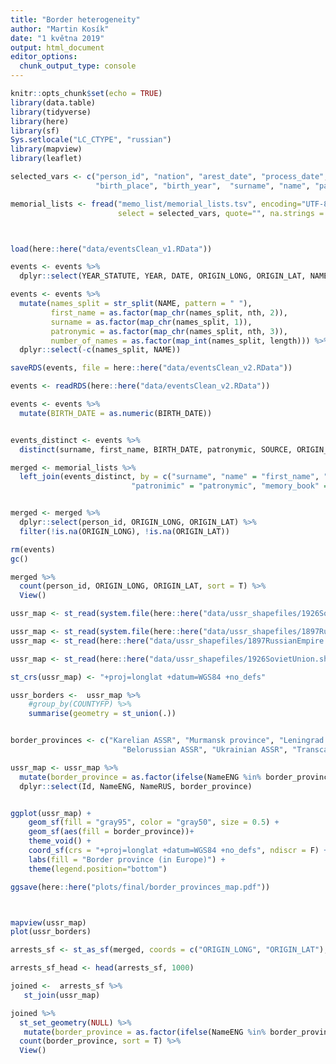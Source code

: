 ```yaml
---
title: "Border heterogeneity"
author: "Martin Kosík"
date: "1 května 2019"
output: html_document
editor_options: 
  chunk_output_type: console
---
```


```r
knitr::opts_chunk$set(echo = TRUE)
library(data.table)
library(tidyverse)
library(here)
library(sf)
Sys.setlocale("LC_CTYPE", "russian") 
library(mapview)
library(leaflet)
```

```r

selected_vars <- c("person_id", "nation", "arest_date", "process_date","live_place", 
                   "birth_place", "birth_year",  "surname", "name", "patronimic", "memory_book")

memorial_lists <- fread("memo_list/memorial_lists.tsv", encoding="UTF-8", sep="\t", 
                        select = selected_vars, quote="", na.strings = "None")



load(here::here("data/eventsClean_v1.RData"))

events <- events %>% 
  dplyr::select(YEAR_STATUTE, YEAR, DATE, ORIGIN_LONG, ORIGIN_LAT, NAME, BIRTH_DATE, SOURCE)

events <- events %>% 
  mutate(names_split = str_split(NAME, pattern = " "),
         first_name = as.factor(map_chr(names_split, nth, 2)),
         surname = as.factor(map_chr(names_split, 1)),
         patronymic = as.factor(map_chr(names_split, nth, 3)),
         number_of_names = as.factor(map_int(names_split, length))) %>% 
  dplyr::select(-c(names_split, NAME))

saveRDS(events, file = here::here("data/eventsClean_v2.RData"))

events <- readRDS(here::here("data/eventsClean_v2.RData"))

events <- events %>% 
  mutate(BIRTH_DATE = as.numeric(BIRTH_DATE))


events_distinct <- events %>% 
  distinct(surname, first_name, BIRTH_DATE, patronymic, SOURCE, ORIGIN_LONG, ORIGIN_LAT)

merged <- memorial_lists %>% 
  left_join(events_distinct, by = c("surname", "name" = "first_name", "birth_year" = "BIRTH_DATE",
                           "patronimic" = "patronymic", "memory_book" = "SOURCE"))


merged <- merged %>% 
  dplyr::select(person_id, ORIGIN_LONG, ORIGIN_LAT) %>% 
  filter(!is.na(ORIGIN_LONG), !is.na(ORIGIN_LAT))

rm(events)
gc()

merged %>% 
  count(person_id, ORIGIN_LONG, ORIGIN_LAT, sort = T) %>% 
  View()

```


```r
ussr_map <- st_read(system.file(here::here("data/ussr_shapefiles/1926SovietUnion"), package="sf"))

ussr_map <- st_read(system.file(here::here("data/ussr_shapefiles/1897RussianEmpire.shp"), package="sf"))
ussr_map <- st_read(here::here("data/ussr_shapefiles/1897RussianEmpire.shp"))

ussr_map <- st_read(here::here("data/ussr_shapefiles/1926SovietUnion.shp"))

st_crs(ussr_map) <- "+proj=longlat +datum=WGS84 +no_defs"

ussr_borders <-  ussr_map %>% 
    #group_by(COUNTYFP) %>% 
    summarise(geometry = st_union(.))


border_provinces <- c("Karelian ASSR", "Murmansk province", "Leningrad province", "Pskov province", 
                         "Belorussian ASSR", "Ukrainian ASSR", "Transcaucasian SFSR")

ussr_map <- ussr_map %>% 
  mutate(border_province = as.factor(ifelse(NameENG %in% border_provinces, 1, 0))) %>% 
  dplyr::select(Id, NameENG, NameRUS, border_province)


ggplot(ussr_map) +
    geom_sf(fill = "gray95", color = "gray50", size = 0.5) +
    geom_sf(aes(fill = border_province))+
    theme_void() +
    coord_sf(crs = "+proj=longlat +datum=WGS84 +no_defs", ndiscr = F) + 
    labs(fill = "Border province (in Europe)") + 
    theme(legend.position="bottom")

ggsave(here::here("plots/final/border_provinces_map.pdf"))



mapview(ussr_map)
plot(ussr_borders)

arrests_sf <- st_as_sf(merged, coords = c("ORIGIN_LONG", "ORIGIN_LAT"), crs = 4326) 

arrests_sf_head <- head(arrests_sf, 1000)

joined <-  arrests_sf %>%
   st_join(ussr_map) 

joined %>% 
  st_set_geometry(NULL) %>% 
   mutate(border_province = as.factor(ifelse(NameENG %in% border_provinces, 1, 0))) %>% 
  count(border_province, sort = T) %>% 
  View()

```

